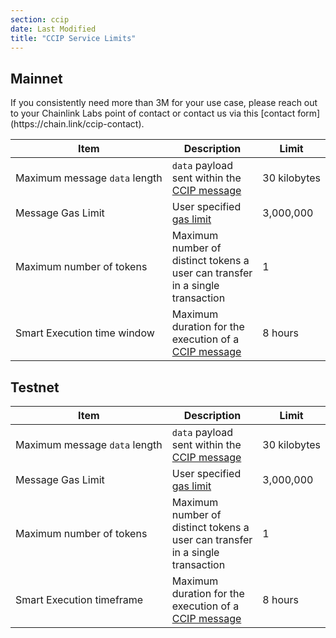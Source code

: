 ```yaml
---
section: ccip
date: Last Modified
title: "CCIP Service Limits"
---
```



<CcipCommon callout="talkToExpert" />

## Mainnet

<Aside type="note" title="Increase the gas limit">
  If you consistently need more than 3M for your use case, please reach out to your Chainlink Labs point of contact or
  contact us via this [contact form](https://chain.link/ccip-contact).
</Aside>

| Item                                         | Description                                                                                       | Limit             |
| -------------------------------------------- | ------------------------------------------------------------------------------------------------- | ----------------- |
| Maximum&nbsp;message&nbsp;`data`&nbsp;length | `data` payload sent within the [CCIP message](/ccip/api-reference/client#evm2anymessage)          | 30&nbsp;kilobytes |
| Message&nbsp;Gas&nbsp;Limit                  | User specified [gas limit](/ccip/api-reference/client#evmextraargsv1)                             | 3,000,000         |
| Maximum&nbsp;number&nbsp;of&nbsp;tokens      | Maximum number of distinct tokens a user can transfer in a single transaction                     | 1                 |
| Smart Execution time window                  | Maximum duration for the execution of a [CCIP message](/ccip/api-reference/client#evm2anymessage) | 8 hours           |

## Testnet

| Item                                         | Description                                                                                       | Limit             |
| -------------------------------------------- | ------------------------------------------------------------------------------------------------- | ----------------- |
| Maximum&nbsp;message&nbsp;`data`&nbsp;length | `data` payload sent within the [CCIP message](/ccip/api-reference/client#evm2anymessage)          | 30&nbsp;kilobytes |
| Message&nbsp;Gas&nbsp;Limit                  | User specified [gas limit](/ccip/api-reference/client#evmextraargsv1)                             | 3,000,000         |
| Maximum&nbsp;number&nbsp;of&nbsp;tokens      | Maximum number of distinct tokens a user can transfer in a single transaction                     | 1                 |
| Smart Execution timeframe                    | Maximum duration for the execution of a [CCIP message](/ccip/api-reference/client#evm2anymessage) | 8 hours           |
